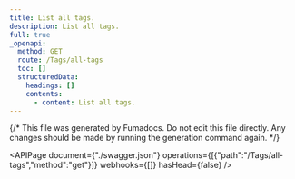 ```yaml
---
title: List all tags.
description: List all tags.
full: true
_openapi:
  method: GET
  route: /Tags/all-tags
  toc: []
  structuredData:
    headings: []
    contents:
      - content: List all tags.
---
```


{/* This file was generated by Fumadocs.
Do not edit this file directly. Any changes should be made by running the generation command again. */}

<APIPage document={"./swagger.json"} operations={[{"path":"/Tags/all-tags","method":"get"}]} webhooks={[]} hasHead={false} />